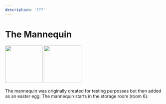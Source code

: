 ```yaml
---
description: '???'
---
```



# The Mannequin

<div style={{ display: 'table-cell', paddingRight: 30 }}>
	<Box>
		<Tabs queryString="state">
			<TabItem
				value="locked"
				label="Locked"
			>
				<img
					src="/Crafters-Official/img/fnag/_mannequin.svg"
					width="120"
					style={{
						marginTop: 3,
						display: 'block',
						marginLeft: 'auto',
						marginRight: 'auto',
					}}
				></img>
			</TabItem>
			<TabItem
				value="unlocked"
				label="Unlocked"
			>
				<img
					src="/Crafters-Official/img/fnag/mannequin.svg"
					width="120"
					style={{
						display: 'block',
						marginLeft: 'auto',
						marginRight: 'auto',
					}}
				></img>
			</TabItem>
		</Tabs>
	</Box>
</div>
<div style={{ display: 'table-cell', position: 'relative' }}>
	<p style={{ position: 'absolute', top: 0, width: 'max-content' }}>
		<Admonition type="info">
			The mannequin was originally created for testing purposses but then
			added as an easter egg.
		</Admonition>
		The mannequin starts in the storage room (room 6).
	</p>
</div>
